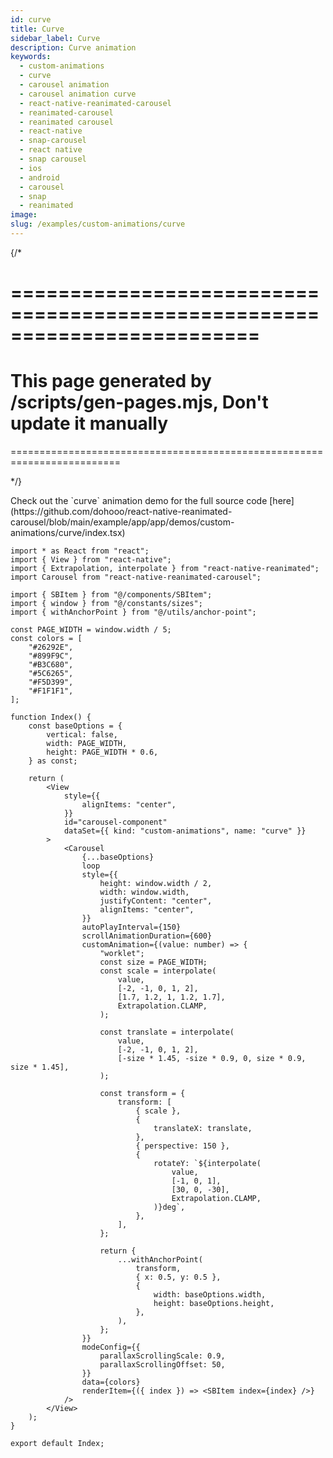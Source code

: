 ```yaml
---
id: curve
title: Curve
sidebar_label: Curve
description: Curve animation
keywords:
  - custom-animations
  - curve
  - carousel animation
  - carousel animation curve
  - react-native-reanimated-carousel
  - reanimated-carousel
  - reanimated carousel
  - react-native
  - snap-carousel
  - react native
  - snap carousel
  - ios
  - android
  - carousel
  - snap
  - reanimated
image:
slug: /examples/custom-animations/curve
---
```


{/* 

=========================================================================
=========================================================================
This page generated by /scripts/gen-pages.mjs, Don't update it manually 
=========================================================================
=========================================================================

*/}


<Callout type="info" emoji="💡">
  Check out the `curve` animation demo for the full source code [here](https://github.com/dohooo/react-native-reanimated-carousel/blob/main/example/app/app/demos/custom-animations/curve/index.tsx)
</Callout>

<Demo kind="custom-animations" name="curve" />

```tsx copy
import * as React from "react";
import { View } from "react-native";
import { Extrapolation, interpolate } from "react-native-reanimated";
import Carousel from "react-native-reanimated-carousel";

import { SBItem } from "@/components/SBItem";
import { window } from "@/constants/sizes";
import { withAnchorPoint } from "@/utils/anchor-point";

const PAGE_WIDTH = window.width / 5;
const colors = [
	"#26292E",
	"#899F9C",
	"#B3C680",
	"#5C6265",
	"#F5D399",
	"#F1F1F1",
];

function Index() {
	const baseOptions = {
		vertical: false,
		width: PAGE_WIDTH,
		height: PAGE_WIDTH * 0.6,
	} as const;

	return (
		<View
			style={{
				alignItems: "center",
			}}
			id="carousel-component"
			dataSet={{ kind: "custom-animations", name: "curve" }}
		>
			<Carousel
				{...baseOptions}
				loop
				style={{
					height: window.width / 2,
					width: window.width,
					justifyContent: "center",
					alignItems: "center",
				}}
				autoPlayInterval={150}
				scrollAnimationDuration={600}
				customAnimation={(value: number) => {
					"worklet";
					const size = PAGE_WIDTH;
					const scale = interpolate(
						value,
						[-2, -1, 0, 1, 2],
						[1.7, 1.2, 1, 1.2, 1.7],
						Extrapolation.CLAMP,
					);

					const translate = interpolate(
						value,
						[-2, -1, 0, 1, 2],
						[-size * 1.45, -size * 0.9, 0, size * 0.9, size * 1.45],
					);

					const transform = {
						transform: [
							{ scale },
							{
								translateX: translate,
							},
							{ perspective: 150 },
							{
								rotateY: `${interpolate(
									value,
									[-1, 0, 1],
									[30, 0, -30],
									Extrapolation.CLAMP,
								)}deg`,
							},
						],
					};

					return {
						...withAnchorPoint(
							transform,
							{ x: 0.5, y: 0.5 },
							{
								width: baseOptions.width,
								height: baseOptions.height,
							},
						),
					};
				}}
				modeConfig={{
					parallaxScrollingScale: 0.9,
					parallaxScrollingOffset: 50,
				}}
				data={colors}
				renderItem={({ index }) => <SBItem index={index} />}
			/>
		</View>
	);
}

export default Index;

```